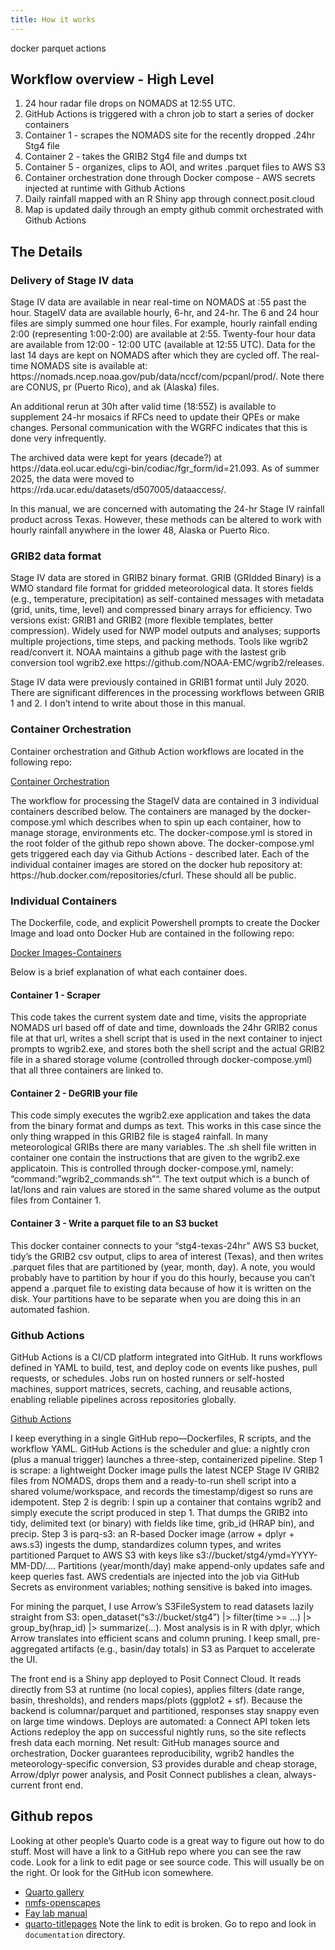 ```yaml
---
title: How it works
---
```

docker
parquet
actions



## Workflow overview - High Level

1. 24 hour radar file drops on NOMADS at 12:55 UTC.  
2. GitHub Actions is triggered with a chron job to start a series of docker containers
3. Container 1 - scrapes the NOMADS site for the recently dropped .24hr Stg4 file
4. Container 2 - takes the GRIB2 Stg4 file and dumps txt
5. Container 5 - organizes, clips to AOI, and writes .parquet files to AWS S3
6. Container orchestration done through Docker compose - AWS secrets injected at runtime with Github Actions
7. Daily rainfall mapped with an R Shiny app through connect.posit.cloud
8. Map is updated daily through an empty github commit orchestrated with Github Actions

## The Details

### Delivery of Stage IV data

Stage IV data are available in near real-time on NOMADS at :55 past the hour. StageIV data are available hourly, 6-hr, and 24-hr.  The 6 and 24 hour files are simply summed one hour files. For example, hourly rainfall ending 2:00 (representing 1:00-2:00) are available at 2:55.  Twenty-four hour data are available from 12:00 - 12:00 UTC (available at 12:55 UTC).  Data for the last 14 days are kept on NOMADS after which they are cycled off. The real-time NOMADS site is available at: https://nomads.ncep.noaa.gov/pub/data/nccf/com/pcpanl/prod/.  Note there are CONUS, pr (Puerto Rico), and ak (Alaska) files.  

An additional rerun at 30h after valid time (18:55Z) is available to supplement 24-hr mosaics if RFCs need to update their QPEs or make changes.  Personal communication with the WGRFC indicates that this is done very infrequently.

The archived data were kept for years (decade?) at https://data.eol.ucar.edu/cgi-bin/codiac/fgr_form/id=21.093.  As of summer 2025, the data were moved to https://rda.ucar.edu/datasets/d507005/dataaccess/.

In this manual, we are concerned with automating the 24-hr Stage IV rainfall product across Texas.  However, these methods can be altered to work with hourly rainfall anywhere in the lower 48, Alaska or Puerto Rico.   

### GRIB2  data format

Stage IV data are stored in GRIB2 binary format.  GRIB (GRIdded Binary) is a WMO standard file format for gridded meteorological data. It stores fields (e.g., temperature, precipitation) as self-contained messages with metadata (grid, units, time, level) and compressed binary arrays for efficiency. Two versions exist: GRIB1 and GRIB2 (more flexible templates, better compression). Widely used for NWP model outputs and analyses; supports multiple projections, time steps, and packing methods. Tools like wgrib2 read/convert it. NOAA maintains a github page with the lastest grib conversion tool wgrib2.exe https://github.com/NOAA-EMC/wgrib2/releases.

Stage IV data were previously contained in GRIB1 format until July 2020.  There are significant differences in the processing workflows between GRIB 1 and 2.  I don't intend to write about those in this manual.

### Container Orchestration

Container orchestration and Github Action workflows are located in the following repo:

[Container Orchestration](https://github.com/stg4-texas-24hr-ga/stg4-texas-24hr-backend-actions)

The workflow for processing the StageIV data are contained in 3 individual containers described below.  The containers are managed by the docker-compose.yml which describes when to spin up each container, how to manage storage, environments etc.  The docker-compose.yml is stored in the root folder of the github repo shown above.  The docker-compose.yml gets triggered each day via Github Actions - described later.  Each of the individual container images are stored on the docker hub repository at: https://hub.docker.com/repositories/cfurl. These should all be public. 

### Individual Containers

The Dockerfile, code, and explicit Powershell prompts to create the Docker Image and load onto Docker Hub are contained in the following repo: 

[Docker Images-Containers](https://github.com/stg4-texas-24hr-ga/stg4-texas-24hr-docker)

Below is a brief explanation of what each container does.  

#### Container 1 - Scraper

This code takes the current system date and time, visits the appropriate NOMADS url based off of date and time, downloads the 24hr GRIB2 conus file at that url, writes a shell script that is used in the next container to inject prompts to wgrib2.exe, and stores both the shell script and the actual GRIB2 file in a shared storage volume (controlled through docker-compose.yml) that all three containers are linked to.  

#### Container 2 - DeGRIB your file

This code simply executes the wgrib2.exe application and takes the data from the binary format and dumps as text.  This works in this case since the only thing wrapped in this GRIB2 file is stage4 rainfall.  In many meteorological GRIBs there are many variables.  The .sh shell file written in container one contain the instructions that are given to the wgrib2.exe applicatoin.  This is controlled through docker-compose.yml, namely: "command: "wgrib2_commands.sh"". The text output which is a bunch of lat/lons and rain values are stored in the same shared volume as the output files from Container 1.  

#### Container 3 - Write a parquet file to an S3 bucket

This docker container connects to your "stg4-texas-24hr" AWS S3 bucket, tidy's the GRIB2 csv output, clips to area of interest (Texas), and then writes .parquet files that are partitioned by (year, month, day).  A note, you would probably have to partition by hour if you do this hourly, because you can't append a .parquet file to existing data because of how it is written on the disk.  Your partitions have to be separate when you are doing this in an automated fashion.

### Github Actions

GitHub Actions is a CI/CD platform integrated into GitHub. It runs workflows defined in YAML to build, test, and deploy code on events like pushes, pull requests, or schedules. Jobs run on hosted runners or self-hosted machines, support matrices, secrets, caching, and reusable actions, enabling reliable pipelines across repositories globally.

[Github Actions](https://github.com/stg4-texas-24hr-ga/stg4-texas-24hr-backend-actions)






I keep everything in a single GitHub repo—Dockerfiles, R scripts, and the workflow YAML. GitHub Actions is the scheduler and glue: a nightly cron (plus a manual trigger) launches a three-step, containerized pipeline. Step 1 is scrape: a lightweight Docker image pulls the latest NCEP Stage IV GRIB2 files from NOMADS, drops them and a ready-to-run shell script into a shared volume/workspace, and records the timestamp/digest so runs are idempotent. Step 2 is degrib: I spin up a container that contains wgrib2 and simply execute the script produced in step 1. That dumps the GRIB2 into tidy, delimited text (or binary) with fields like time, grib_id (HRAP bin), and precip. Step 3 is parq-s3: an R-based Docker image (arrow + dplyr + aws.s3) ingests the dump, standardizes column types, and writes partitioned Parquet to AWS S3 with keys like s3://bucket/stg4/ymd=YYYY-MM-DD/…. Partitions (year/month/day) make append-only updates safe and keep queries fast. AWS credentials are injected into the job via GitHub Secrets as environment variables; nothing sensitive is baked into images.

For mining the parquet, I use Arrow’s S3FileSystem to read datasets lazily straight from S3: open_dataset("s3://bucket/stg4") |> filter(time >= …) |> group_by(hrap_id) |> summarize(...). Most analysis is in R with dplyr, which Arrow translates into efficient scans and column pruning. I keep small, pre-aggregated artifacts (e.g., basin/day totals) in S3 as Parquet to accelerate the UI.

The front end is a Shiny app deployed to Posit Connect Cloud. It reads directly from S3 at runtime (no local copies), applies filters (date range, basin, thresholds), and renders maps/plots (ggplot2 + sf). Because the backend is columnar/parquet and partitioned, responses stay snappy even on large time windows. Deploys are automated: a Connect API token lets Actions redeploy the app on successful nightly runs, so the site reflects fresh data each morning. Net result: GitHub manages source and orchestration, Docker guarantees reproducibility, wgrib2 handles the meteorology-specific conversion, S3 provides durable and cheap storage, Arrow/dplyr power analysis, and Posit Connect publishes a clean, always-current front end.

## Github repos

Looking at other people's Quarto code is a great way to figure out how to do stuff. Most will have a link to a GitHub repo where you can see the raw code. Look for a link to edit page or see source code. This will usually be on the right. Or look for the GitHub icon somewhere.

* [Quarto gallery](https://quarto.org/docs/gallery/)
* [nmfs-openscapes](https://nmfs-openscapes.github.io/)
* [Fay lab manual](https://thefaylab.github.io/lab-manual/)
* [quarto-titlepages](https://nmfs-opensci.github.io/quarto_titlepages/) Note the link to edit is broken. Go to repo and look in `documentation` directory.

